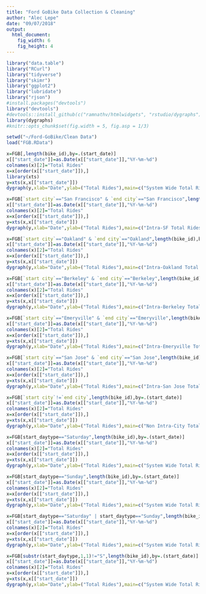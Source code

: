 ```yaml
---
title: "Ford GoBike Data Collection & Cleaning"
author: "Alec Lepe"
date: "09/07/2018"
output: 
  html_document:
    fig_width: 6
    fig_height: 4
---
```

  <!-- html_document: -->
  <!--   keep_md: true -->
```r
library("data.table")
library("RCurl")
library("tidyverse")
library("skimr")
library("ggplot2")
library("lubridate")
library("rjson")
#install.packages("devtools")
library("devtools")
#devtools::install_github(c("ramnathv/htmlwidgets", "rstudio/dygraphs"),force=TRUE)
library(dygraphs)
#knitr::opts_chunk$set(fig.width = 5, fig.asp = 1/3)
```
``` r
setwd("~/Ford-GoBike/Clean Data")
load("FGB.RData")
```
``` r
x=FGB[,length(bike_id),by=.(start_date)]
x[["start_date"]]=as.Date(x[["start_date"]],"%Y-%m-%d")
colnames(x)[2]="Total Rides"
x=x[order(x[["start_date"]]),]
library(xts)
y=xts(x,x[["start_date"]])
dygraph(y,xlab="Date",ylab=("Total Rides"),main=c("System Wide Total Rides")) %>% dySeries(label="Total Rides", color="Blue") %>% dyRangeSelector()
```
``` r
x=FGB[`start city`=="San Francisco" & `end city`=="San Francisco",length(bike_id),by=.(start_date)]
x[["start_date"]]=as.Date(x[["start_date"]],"%Y-%m-%d")
colnames(x)[2]="Total Rides"
x=x[order(x[["start_date"]]),]
y=xts(x,x[["start_date"]])
dygraph(y,xlab="Date",ylab=("Total Rides"),main=c("Intra-SF Total Rides")) %>% dySeries(label="Total Rides", color="Blue") %>% dyRangeSelector()
```

``` r
x=FGB[`start city`=="Oakland" & `end city`=="Oakland",length(bike_id),by=.(start_date)]
x[["start_date"]]=as.Date(x[["start_date"]],"%Y-%m-%d")
colnames(x)[2]="Total Rides"
x=x[order(x[["start_date"]]),]
y=xts(x,x[["start_date"]])
dygraph(y,xlab="Date",ylab=("Total Rides"),main=c("Intra-Oakland Total Rides")) %>% dySeries(label="Total Rides", color="Blue") %>% dyRangeSelector()
```
``` r
x=FGB[`start city`=="Berkeley" & `end city`=="Berkeley",length(bike_id),by=.(start_date)]
x[["start_date"]]=as.Date(x[["start_date"]],"%Y-%m-%d")
colnames(x)[2]="Total Rides"
x=x[order(x[["start_date"]]),]
y=xts(x,x[["start_date"]])
dygraph(y,xlab="Date",ylab=("Total Rides"),main=c("Intra-Berkeley Total Rides")) %>% dySeries(label="Total Rides", color="Blue") %>% dyRangeSelector()
```
``` r
x=FGB[`start city`=="Emeryville" & `end city`=="Emeryville",length(bike_id),by=.(start_date)]
x[["start_date"]]=as.Date(x[["start_date"]],"%Y-%m-%d")
colnames(x)[2]="Total Rides"
x=x[order(x[["start_date"]]),]
y=xts(x,x[["start_date"]])
dygraph(y,xlab="Date",ylab=("Total Rides"),main=c("Intra-Emeryville Total Rides")) %>% dySeries(label="Total Rides", color="Blue") %>% dyRangeSelector()
```
``` r
x=FGB[`start city`=="San Jose" & `end city`=="San Jose",length(bike_id),by=.(start_date)]
x[["start_date"]]=as.Date(x[["start_date"]],"%Y-%m-%d")
colnames(x)[2]="Total Rides"
x=x[order(x[["start_date"]]),]
y=xts(x,x[["start_date"]])
dygraph(y,xlab="Date",ylab=("Total Rides"),main=c("Intra-San Jose Total Rides")) %>% dySeries(label="Total Rides", color="Blue") %>% dyRangeSelector()
```
``` r
x=FGB[`start city`!=`end city`,length(bike_id),by=.(start_date)]
x[["start_date"]]=as.Date(x[["start_date"]],"%Y-%m-%d")
colnames(x)[2]="Total Rides"
x=x[order(x[["start_date"]]),]
y=xts(x,x[["start_date"]])
dygraph(y,xlab="Date",ylab=("Total Rides"),main=c("Non Intra-City Total Rides")) %>% dySeries(label="Total Rides", color="Blue") %>% dyRangeSelector()
```


``` r
x=FGB[start_daytype=="Saturday",length(bike_id),by=.(start_date)]
x[["start_date"]]=as.Date(x[["start_date"]],"%Y-%m-%d")
colnames(x)[2]="Total Rides"
x=x[order(x[["start_date"]]),]
y=xts(x,x[["start_date"]])
dygraph(y,xlab="Date",ylab=("Total Rides"),main=c("System Wide Total Rides (Saturdays)")) %>% dySeries(label="Total Rides", color="Blue") %>% dyRangeSelector()
```

``` r
x=FGB[start_daytype=="Sunday",length(bike_id),by=.(start_date)]
x[["start_date"]]=as.Date(x[["start_date"]],"%Y-%m-%d")
colnames(x)[2]="Total Rides"
x=x[order(x[["start_date"]]),]
y=xts(x,x[["start_date"]])
dygraph(y,xlab="Date",ylab=("Total Rides"),main=c("System Wide Total Rides (Sundays)")) %>% dySeries(label="Total Rides", color="Blue") %>% dyRangeSelector()
```
``` r
x=FGB[start_daytype=="Saturday" | start_daytype=="Sunday",length(bike_id),by=.(start_date)]
x[["start_date"]]=as.Date(x[["start_date"]],"%Y-%m-%d")
colnames(x)[2]="Total Rides"
x=x[order(x[["start_date"]]),]
y=xts(x,x[["start_date"]])
dygraph(y,xlab="Date",ylab=("Total Rides"),main=c("System Wide Total Rides (Weekends)")) %>% dySeries(label="Total Rides", color="Blue") %>% dyRangeSelector()
```
``` r
x=FGB[substr(start_daytype,1,1)!="S",length(bike_id),by=.(start_date)]
x[["start_date"]]=as.Date(x[["start_date"]],"%Y-%m-%d")
colnames(x)[2]="Total Rides"
x=x[order(x[["start_date"]]),]
y=xts(x,x[["start_date"]])
dygraph(y,xlab="Date",ylab=("Total Rides"),main=c("System Wide Total Rides (Weekdays)")) %>% dySeries(label="Total Rides", color="Blue") %>% dyRangeSelector()
```

